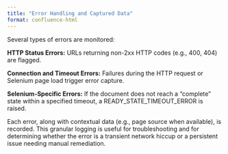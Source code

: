 ```yaml
---
title: "Error Handling and Captured Data"
format: confluence-html
---
```


Several types of errors are monitored:

**HTTP Status Errors:**
URLs returning non-2xx HTTP codes (e.g., 400, 404) are flagged.

**Connection and Timeout Errors:**
Failures during the HTTP request or Selenium page load trigger error capture.

**Selenium-Specific Errors:**
If the document does not reach a “complete” state within a specified timeout, a READY_STATE_TIMEOUT_ERROR is raised.

Each error, along with contextual data (e.g., page source when available), is recorded. This granular logging is useful for troubleshooting and for determining whether the error is a transient network hiccup or a persistent issue needing manual remediation.